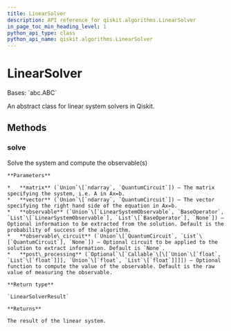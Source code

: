 ```yaml
---
title: LinearSolver
description: API reference for qiskit.algorithms.LinearSolver
in_page_toc_min_heading_level: 1
python_api_type: class
python_api_name: qiskit.algorithms.LinearSolver
---
```


# LinearSolver

<Class id="qiskit.algorithms.LinearSolver" github="https://github.com/qiskit/qiskit/tree/stable/0.18/qiskit/algorithms/linear_solvers/linear_solver.py" signature="LinearSolver">
  Bases: `abc.ABC`

  An abstract class for linear system solvers in Qiskit.

  ## Methods

  ### solve

  <Function id="qiskit.algorithms.LinearSolver.solve" signature="abstract LinearSolver.solve(matrix, vector, observable=None, observable_circuit=None, post_processing=None)">
    Solve the system and compute the observable(s)

    **Parameters**

    *   **matrix** (`Union`\[`ndarray`, `QuantumCircuit`]) – The matrix specifying the system, i.e. A in Ax=b.
    *   **vector** (`Union`\[`ndarray`, `QuantumCircuit`]) – The vector specifying the right hand side of the equation in Ax=b.
    *   **observable** (`Union`\[`LinearSystemObservable`, `BaseOperator`, `List`\[`LinearSystemObservable`], `List`\[`BaseOperator`], `None`]) – Optional information to be extracted from the solution. Default is the probability of success of the algorithm.
    *   **observable\_circuit** (`Union`\[`QuantumCircuit`, `List`\[`QuantumCircuit`], `None`]) – Optional circuit to be applied to the solution to extract information. Default is `None`.
    *   **post\_processing** (`Optional`\[`Callable`\[\[`Union`\[`float`, `List`\[`float`]]], `Union`\[`float`, `List`\[`float`]]]]) – Optional function to compute the value of the observable. Default is the raw value of measuring the observable.

    **Return type**

    `LinearSolverResult`

    **Returns**

    The result of the linear system.
  </Function>
</Class>


